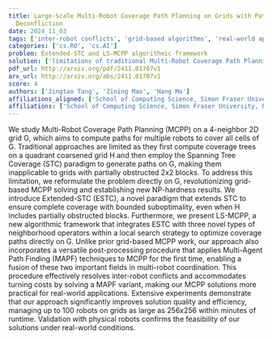 ```yaml
---
title: Large-Scale Multi-Robot Coverage Path Planning on Grids with Path
  Deconfliction
date: 2024_11_03
tags: ['inter-robot conflicts', 'grid-based algorithms', 'real-world applications', 'path deconfliction', 'local search strategy', 'Multi-Robot Coverage Path Planning', 'NP-hardness', 'Multi-Agent Path Finding', 'Extended-STC']
categories: ['cs.RO', 'cs.AI']
problem: Extended-STC and LS-MCPP algorithmic framework
solution: ['limitations of traditional Multi-Robot Coverage Path Planning approaches']
pdf_url: http://arxiv.org/pdf/2411.01707v1
arx_url: http://arxiv.org/abs/2411.01707v1
score: 4
authors: ['Jingtao Tang', 'Zining Mao', 'Hang Ma']
affiliations_aligned: ['School of Computing Science, Simon Fraser University, Burnaby, BC V5A1S6, Canada', 'School of Computing Science, Simon Fraser University, Burnaby, BC V5A1S6, Canada', 'School of Computing Science, Simon Fraser University, Burnaby, BC V5A1S6, Canada']
affiliations: ['School of Computing Science, Simon Fraser University, Burnaby, BC V5A1S6, Canada']
---
```



We study Multi-Robot Coverage Path Planning (MCPP) on a 4-neighbor 2D grid G,
which aims to compute paths for multiple robots to cover all cells of G.
Traditional approaches are limited as they first compute coverage trees on a
quadrant coarsened grid H and then employ the Spanning Tree Coverage (STC)
paradigm to generate paths on G, making them inapplicable to grids with
partially obstructed 2x2 blocks. To address this limitation, we reformulate the
problem directly on G, revolutionizing grid-based MCPP solving and establishing
new NP-hardness results. We introduce Extended-STC (ESTC), a novel paradigm
that extends STC to ensure complete coverage with bounded suboptimality, even
when H includes partially obstructed blocks. Furthermore, we present LS-MCPP, a
new algorithmic framework that integrates ESTC with three novel types of
neighborhood operators within a local search strategy to optimize coverage
paths directly on G. Unlike prior grid-based MCPP work, our approach also
incorporates a versatile post-processing procedure that applies Multi-Agent
Path Finding (MAPF) techniques to MCPP for the first time, enabling a fusion of
these two important fields in multi-robot coordination. This procedure
effectively resolves inter-robot conflicts and accommodates turning costs by
solving a MAPF variant, making our MCPP solutions more practical for real-world
applications. Extensive experiments demonstrate that our approach significantly
improves solution quality and efficiency, managing up to 100 robots on grids as
large as 256x256 within minutes of runtime. Validation with physical robots
confirms the feasibility of our solutions under real-world conditions.